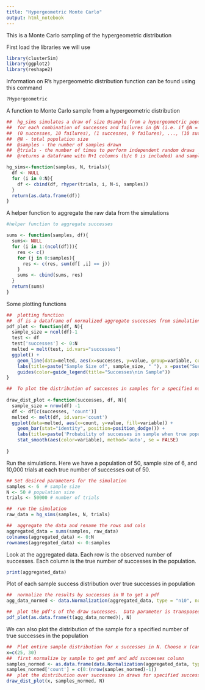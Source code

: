 ```yaml
---
title: "Hypergeometric Monte Carlo"
output: html_notebook
---
```

This is a Monte Carlo sampling of the hypergeometric distribution


First load the libraries we will use
```r
library(clusterSim)
library(ggplot2)
library(reshape2)
```


Information on R's hypergeometric distribution function can be found using this command
```r
?Hypergeometric
```


A function to Monte Carlo sample from a hypergeometric distribution
```r
##  hg_sims simulates a draw of size @sample from a hypergeometric population of size @N @trials times
##  for each combination of successes and failures in @N (i.e. if @N = 10 then combinations are 
##  (0 successes, 10 failures), (1 successes, 9 failures), ..., (10 successes, 0 failures)).
##  @N - total population size
##  @samples - the number of samples drawn 
##  @trials - the number of times to perform independent random draws
##  @returns a dataframe witn N+1 columns (b/c 0 is included) and samples+1 rows (O included)

hg_sims<-function(samples, N, trials){
  df <- NULL
  for (i in 0:N){
    df <- cbind(df, rhyper(trials, i, N-i, samples))
  }
  return(as.data.frame(df))
}
```

A helper function to aggregate the raw data from the simulations
```r
#helper function to aggregate successes 

sums <- function(samples, df){
  sums<- NULL
  for (i in 1:(ncol(df))){
    res <- c()
    for (j in 0:samples){
      res <- c(res, sum(df[ ,i] == j))
    }
    sums <- cbind(sums, res)
  }
  return(sums)
}
```
Some plotting functions
```r
##  plotting function
##  df is a dataframe of normalized aggregate successes from simulation
pdf_plot <- function(df, N){
  sample_size = ncol(df)-1
  test <- df
  test['successes'] <- 0:N
  melted = melt(test, id.vars="successes")
  ggplot() + 
    geom_line(data=melted, aes(x=successes, y=value, group=variable, color = variable), size=1) +
    labs(title=paste("Sample Size of", sample_size, " "), x =paste("Successes out of ", toString(N), sep=" "), y = "Probability") +
    guides(color=guide_legend(title="Successes\nin Sample"))
}

##  To plot the distribution of successes in samples for a specified number of successes in the population
 
draw_dist_plot <-function(successes, df, N){
  sample_size = nrow(df) -1
  df <- df[c(successes, 'count')]
  melted <- melt(df, id.vars='count')
  ggplot(data=melted, aes(x=count, y=value, fill=variable)) +
    geom_bar(stat="identity", position=position_dodge()) +
    labs(title=paste('Probability of successes in sample when true population successes are \n ', toString(successes), ' out of ', N), x=paste('Successes in sample size of ', sample_size), y='Probability Density') +
    stat_smooth(aes(color=variable), method='auto', se = FALSE)
  
}
```

Run the simulations. Here we have a population of 50, sample size of 6, and 10,000 trials at each true number of successes out of 50. 
```r
## Set desired parameters for the simulation
samples <- 6  # sample size
N <- 50 # population size 
trials <- 50000 # number of trials

##  run the simulation
raw_data = hg_sims(samples, N, trials)

##  aggregate the data and rename the rows and cols
aggregated_data = sums(samples, raw_data)
colnames(aggregated_data) <- 0:N
rownames(aggregated_data) <- 0:samples
```

Look at the aggregated data. Each row is the observed number of successes.  Each column is the true number of successes in the population. 
```r
print(aggregated_data)
```




Plot of each sample success distribution over true successes in population
```r
##  normalize the results by successes in N to get a pdf
agg_data_normed <- data.Normalization(aggregated_data, type = "n10", normalization = "row")

##  plot the pdf's of the draw successes.  Data parameter is transposed and ensured to be a dataframe
pdf_plot(as.data.frame(t(agg_data_normed)), N)
```

We can also plot the distribution of the sample for a specified number of true successes in the population
```r
##  Plot entire sample distribution for x successes in N. Choose x (can choose more than one to compare)
x=c(25, 30)
##  first normalize by sample to get pmf and add successes column
samples_normed <- as.data.frame(data.Normalization(aggregated_data, type = "n10", normalization = "col"))
samples_normed['count'] = c(0:(nrow(samples_normed)-1))
##  plot the distribution over successes in draws for specified successes in N
draw_dist_plot(x, samples_normed, N)
```

